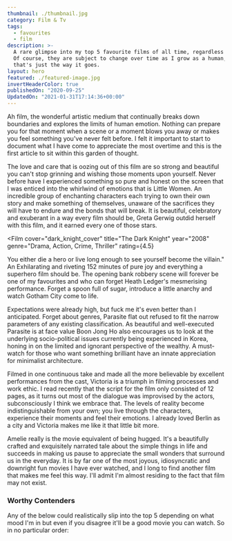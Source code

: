 ```yaml
---
thumbnail: ./thumbnail.jpg
category: Film & Tv
tags:
  - favourites
  - film
description: >-
  A rare glimpse into my top 5 favourite films of all time, regardless of genre.
  Of course, they are subject to change over time as I grow as a human, but
  that's just the way it goes.
layout: hero
featured: ./featured-image.jpg
invertHeaderColor: true
publishedOn: "2020-09-25"
UpdatedOn: "2021-01-31T17:14:36+00:00"
---
```



Ah film, the wonderful artistic medium that continually breaks down boundaries
and explores the limits of human emotion. Nothing can prepare you for that
moment when a scene or a moment blows you away or makes you feel something
you've never felt before. I felt it important to start to document what I have
come to appreciate the most overtime and this is the first article to sit within
this garden of thought.

<Film cover="little_women_cover" title="Little Women" year="2016" genre="Drama, Romance" rating={5}>

The love and care that is
oozing out of this film are so strong and beautiful you can't stop grinning and
wishing those moments upon yourself. Never before have I experienced something
so pure and honest on the screen that I was enticed into the whirlwind of
emotions that is Little Women. An incredible group of enchanting characters each
trying to own their own story and make something of themselves, unaware of the
sacrifices they will have to endure and the bonds that will break. It is
beautiful, celebratory and exuberant in a way every film should be, Greta Gerwig
outdid herself with this film, and it earned every one of those stars.

</Film>

<Film
  cover="dark_knight_cover"
  title="The Dark Knight"
  year="2008"
  genre="Drama, Action, Crime, Thriller"
  rating={4.5}
>

You either die a hero or live long enough to see yourself become the villain." An Exhilarating and riveting 152 minutes of pure joy and everything a superhero film should be. The opening bank robbery scene will forever be one of my favourites and who can forget Heath Ledger's mesmerising performance. Forget a spoon full of sugar, introduce a little anarchy and watch Gotham City come to life.

</Film>

<Film cover="parasite_cover" title="Parasite" year="2019" genre="Comedy, Thriller, Drama" rating={4.5}>

Expectations were already high, but fuck me it's even better than I anticipated. Forget about genres, Parasite flat out refused to fit the narrow parameters of any existing classification. As beautiful and well-executed Parasite is at face value Boon Jong Ho also encourages us to look at the underlying socio-political issues currently being experienced in Korea, honing in on the limited and ignorant perspective of the wealthy. A must-watch for those who want something brilliant have an innate appreciation for minimalist architecture.

</Film>

<Film cover="victoria_cover" title="Victoria" year="2015" genre="Crime, Thriller, Romance" rating={4.5}>

Filmed in one continuous take and made all the more believable by excellent performances from the cast, Victoria is a triumph in filming processes and work ethic. I read recently that the script for the film only consisted of 12 pages, as it turns out most of the dialogue was improvised by the actors, subconsciously I think we embrace that. The levels of reality become indistinguishable from your own; you live through the characters, experience their moments and feel their emotions. I already loved Berlin as a city and Victoria makes me like it that little bit more.

</Film>

<Film cover="amelie_cover" title="Amelie" year="2001" genre="Crime, Thriller, Romance" rating={4.5}>

Amelie really is the movie equivalent of being hugged. It's a beautifully crafted and exquisitely narrated tale about the simple things in life and succeeds in making us pause to appreciate the small wonders that surround us in the everyday. It is by far one of the most joyous, idiosyncratic and downright fun movies I have ever watched, and I long to find another film that makes me feel this way. I'll admit I'm almost residing to the fact that film may not exist.

</Film>

<h3>Worthy Contenders</h3>

Any of the below could realistically slip into the top 5 depending on what mood
I'm in but even if you disagree it'll be a good movie you can watch. So in no
particular order:

<Grid columns="repeat(auto-fill, minmax(110px, 1fr))" gap={1}>
  <FilmCover
    cover="joker_cover"
    year="2019"
    genre="Crime, Thriller, Drama"
    rating={4.5}
  />
  <FilmCover
    cover="her_cover"
    year="2013"
    genre="Romance, Science Fiction, Drama"
    rating={4.5}
  />
  <FilmCover
    cover="midsommar_cover"
    year="2019"
    genre="Horror, Drama, Mystery "
    rating={4.5}
  />
  <FilmCover
    cover="grand_budapest_cover"
    year="2014"
    genre="Comedy, Drama"
    rating={4.5}
  />
  <FilmCover
    cover="blade_runner_2049_cover"
    year="2017"
    genre="Science Fiction, Drama "
    rating={4.5}
  />
  <FilmCover
    cover="whiplash_cover"
    year="2014"
    genre="Drama, Music"
    rating={4.5}
  />
  <FilmCover
    cover="1917_cover"
    year="2019"
    genre="War, Drama, Action, History"
    rating={4.5}
  />
  <FilmCover
    cover="lobster_cover"
    year="2015"
    genre="Comedy, Romance, Science Fiction"
    rating={4.5}
  />
  <FilmCover
    cover="intouchables_cover"
    year="2011"
    genre="Comedy, Drama"
    rating={4.5}
  />
</Grid>
